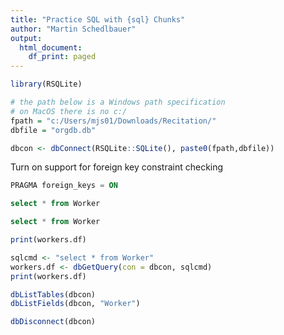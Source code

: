 ---
title: "Practice SQL with {sql} Chunks"
author: "Martin Schedlbauer"
output:
  html_document:
    df_print: paged
---

```{r}
library(RSQLite)

# the path below is a Windows path specification
# on MacOS there is no c:/
fpath = "c:/Users/mjs01/Downloads/Recitation/"
dbfile = "orgdb.db"

dbcon <- dbConnect(RSQLite::SQLite(), paste0(fpath,dbfile))
```

Turn on support for foreign key constraint checking

```{sql connection=dbcon}
PRAGMA foreign_keys = ON
```

```{sql connection=dbcon}
select * from Worker
```

```{sql connection=dbcon, output.var="workers.df"}
select * from Worker
```

```{r}
print(workers.df)
```

```{r}
sqlcmd <- "select * from Worker"
workers.df <- dbGetQuery(con = dbcon, sqlcmd)
print(workers.df)
```

```{r}
dbListTables(dbcon)
dbListFields(dbcon, "Worker")
```


```{r}
dbDisconnect(dbcon)
```

